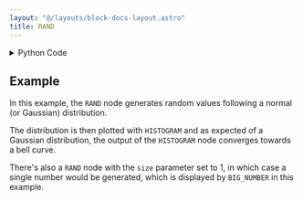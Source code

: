 ```yaml
---
layout: "@/layouts/block-docs-layout.astro"
title: RAND
---
```



<PythonDocsDisplay docstring={docstring} />

<details>
<summary>Python Code</summary>

```python
import random
import numpy as np
from flojoy import flojoy, Scalar, Vector, display, DataContainer
from typing import Literal, Optional


@flojoy
def RAND(
    default: Optional[DataContainer] = None,
    distribution: Literal["normal", "uniform", "poisson"] = "normal",
    size: int = 1000,
    lower_bound: float = 0,
    upper_bound: float = 1,
    normal_mean: float = 0,
    normal_standard_deviation: float = 1,
    poisson_events: float = 1,
) -> Vector | Scalar:
    """The RAND node generates a random number or a list of random numbers, depending on the distribution selected.

    Inputs
    ------
    default : DataContainer
        unused in this node

    Parameters
    ----------
    distribution : select
        the distribution over the random samples
    size : int
        the size of the output. =1 outputs Scalar, >1 outputs Vector
    lower_bound : float
        the lower bound of the output interval
    upper_bound : float
        the upper bound of the output interval
    normal_mean : float
        the mean or "center" of the normal distribution
    normal_standard_deviation : float
        the spread or "width" of the normal distribution
    poisson_events : float
        the expected number of events occurring in a fixed time-interval when distribution is poisson

    Returns
    -------
    Scalar|Vector
        Vector if size > 1
        v: the random samples

        Scalar if size = 1
        c: the random number
    """

    assert size >= 1, "Size must be greater than or equal to than 1"

    if upper_bound < lower_bound:
        upper_bound, lower_bound = lower_bound, upper_bound

    seed = random.randint(1, 10000)
    my_generator = np.random.default_rng(seed)

    match distribution:
        case "uniform":
            y = my_generator.uniform(low=lower_bound, high=upper_bound, size=size)
        case "normal":
            y = my_generator.normal(
                loc=normal_mean, scale=normal_standard_deviation, size=size
            )
        case "poisson":
            y = my_generator.poisson(lam=poisson_events, size=size)

    if size > 1:
        return Vector(v=y)

    return Scalar(c=float(y[0]))


@display
def OVERLOAD(size, lower_bound, upper_bound, distribution="uniform") -> None:
    return None


@display
def OVERLOAD(
    size, normal_mean, normal_standard_deviation, distribution="normal"
) -> None:
    return None


@display
def OVERLOAD(size, poisson_events, distribution="poisson") -> None:
    return None

```

[Find this Flojoy Block on GitHub](https://github.com/flojoy-ai/blocks/blob/main/blocks/GENERATORS/SIMULATIONS/RAND/RAND.py)

</details>

## Example

<GetHelpWidget />

<AppDisplay app={app} blockName="RAND" client:visible />

In this example, the `RAND` node generates random values following a normal (or Gaussian) distribution.

The distribution is then plotted with `HISTOGRAM` and as expected of a Gaussian distribution,
the output of the `HISTOGRAM` node converges towards a bell curve.

There's also a `RAND` node with the `size` parameter set to 1, in which case a single number would be generated, which is displayed by `BIG_NUMBER` in this example.

